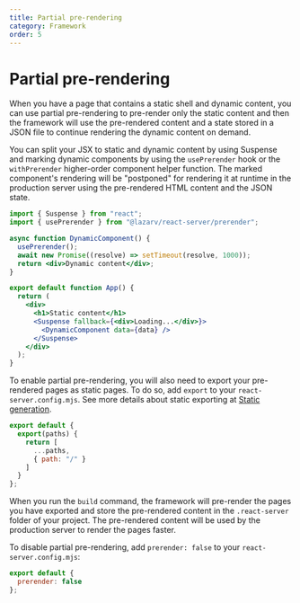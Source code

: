 ```yaml
---
title: Partial pre-rendering
category: Framework
order: 5
---
```


# Partial pre-rendering

When you have a page that contains a static shell and dynamic content, you can use partial pre-rendering to pre-render only the static content and then the framework will use the pre-rendered content and a state stored in a JSON file to continue rendering the dynamic content on demand.

You can split your JSX to static and dynamic content by using Suspense and marking dynamic components by using the `usePrerender` hook or the `withPrerender` higher-order component helper function. The marked component's rendering will be "postponed" for rendering it at runtime in the production server using the pre-rendered HTML content and the JSON state.

```jsx
import { Suspense } from "react";
import { usePrerender } from "@lazarv/react-server/prerender";

async function DynamicComponent() {
  usePrerender();
  await new Promise((resolve) => setTimeout(resolve, 1000));
  return <div>Dynamic content</div>;
}

export default function App() {
  return (
    <div>
      <h1>Static content</h1>
      <Suspense fallback={<div>Loading...</div>}>
        <DynamicComponent data={data} />
      </Suspense>
    </div>
  );
}
```

To enable partial pre-rendering, you will also need to export your pre-rendered pages as static pages. To do so, add `export` to your `react-server.config.mjs`. See more details about static exporting at [Static generation](/guide/router/static).

```js
export default {
  export(paths) {
    return [
      ...paths,
      { path: "/" }
    ]
  }
};
```

When you run the `build` command, the framework will pre-render the pages you have exported and store the pre-rendered content in the `.react-server` folder of your project. The pre-rendered content will be used by the production server to render the pages faster.

To disable partial pre-rendering, add `prerender: false` to your `react-server.config.mjs`:

```js
export default {
  prerender: false
};
```
